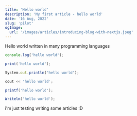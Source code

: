 ```yaml
---
title: 'Hello world'
description: 'My first article - hello world'
date: '16 Aug, 2022'
slug: 'pilot'
ogImage:
  url: '/images/articles/introducing-blog-with-nextjs.jpeg'
---
```


Hello world written in many programming languages

```ts
console.log('hello world');

print('hello world');

System.out.println('hello world');

cout << 'hello world';

printf('hello world');

Writeln('hello world');
```

i'm just testing writing some articles :D
